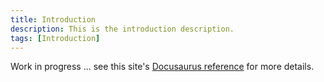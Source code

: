 ```yaml
---
title: Introduction
description: This is the introduction description.
tags: [Introduction]
---
```


Work in progress ... see this site's [Docusaurus reference](./reference/docusaurus-reference) for more details.